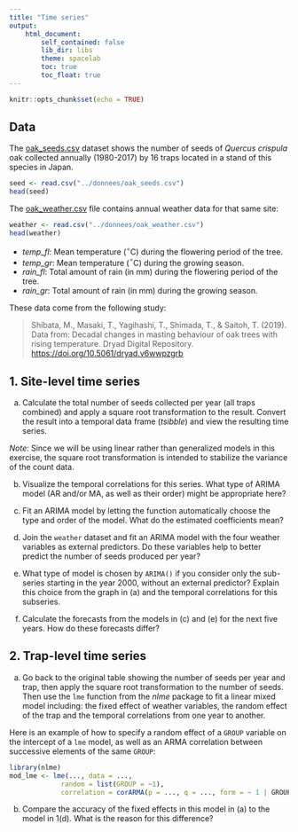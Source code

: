 ```yaml
---
title: "Time series"
output:
    html_document:
        self_contained: false
        lib_dir: libs
        theme: spacelab
        toc: true
        toc_float: true
---
```


```r
knitr::opts_chunk$set(echo = TRUE)
```

## Data

The [oak_seeds.csv](../donnees/oak_seeds.csv) dataset shows the number of seeds of *Quercus crispula* oak collected annually (1980-2017) by 16 traps located in a stand of this species in Japan.

```r
seed <- read.csv("../donnees/oak_seeds.csv")
head(seed)
```

The [oak_weather.csv](../donnees/oak_weather.csv) file contains annual weather data for that same site:

```r
weather <- read.csv("../donnees/oak_weather.csv")
head(weather)
```

- *temp_fl*: Mean temperature ($^{\circ}$C) during the flowering period of the tree.
- *temp_gr*: Mean temperature ($^{\circ}$C) during the growing season.
- *rain_fl*: Total amount of rain (in mm) during the flowering period of the tree.
- *rain_gr*: Total amount of rain (in mm) during the growing season.

These data come from the following study:

> Shibata, M., Masaki, T., Yagihashi, T., Shimada, T., & Saitoh, T. (2019). Data from: Decadal changes in masting behaviour of oak trees with rising temperature. Dryad Digital Repository. [https://doi.org/10.5061/dryad.v6wwpzgrb](https://doi.org/10.5061/dryad.v6wwpzgrb)


## 1. Site-level time series

(a) Calculate the total number of seeds collected per year (all traps combined) and apply a square root transformation to the result. Convert the result into a temporal data frame (*tsibble*) and view the resulting time series.

*Note*: Since we will be using linear rather than generalized models in this exercise, the square root transformation is intended to stabilize the variance of the count data.

(b) Visualize the temporal correlations for this series. What type of ARIMA model (AR and/or MA, as well as their order) might be appropriate here?

(c) Fit an ARIMA model by letting the function automatically choose the type and order of the model. What do the estimated coefficients mean?

(d) Join the `weather` dataset and fit an ARIMA model with the four weather variables as external predictors. Do these variables help to better predict the number of seeds produced per year?

(e) What type of model is chosen by `ARIMA()` if you consider only the sub-series starting in the year 2000, without an external predictor? Explain this choice from the graph in (a) and the temporal correlations for this subseries.

(f) Calculate the forecasts from the models in (c) and (e) for the next five years. How do these forecasts differ?


## 2. Trap-level time series

(a) Go back to the original table showing the number of seeds per year and trap, then apply the square root transformation to the number of seeds. Then use the `lme` function from the *nlme* package to fit a linear mixed model including: the fixed effect of weather variables, the random effect of the trap and the temporal correlations from one year to another. 

Here is an example of how to specify a random effect of a `GROUP` variable on the intercept of a `lme` model, as well as an ARMA correlation between successive elements of the same `GROUP`:

```r
library(nlme)
mod_lme <- lme(..., data = ...,
             random = list(GROUP = ~1), 
             correlation = corARMA(p = ..., q = ..., form = ~ 1 | GROUP))
```

(b) Compare the accuracy of the fixed effects in this model in (a) to the model in 1(d). What is the reason for this difference?


